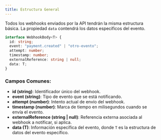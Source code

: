 ```yaml
---
title: Estructura General
---
```



Todos los webhooks enviados por la API tendrán la misma estructura básica. La propiedad `data` contendrá los datos específicos del evento.

```typescript
interface WebhookBody<T> {
  id: string;
  event: "payment.created" | "otro-evento";
  attempt: number;
  timestamp: number;
  externalReference: string | null;
  data: T;
}
```

### Campos Comunes:

- **id (string)**: Identificador único del webhook.
- **event (string)**: Tipo de evento que se está notificando.
- **attempt (number)**: Intento actual de envío del webhook.
- **timestamp (number)**: Marca de tiempo en milisegundos cuando se envía el evento.
- **externalReference (string | null)**: Referencia externa asociada al webhook a notificar, si aplica.
- **data (T)**: Información específica del evento, donde `T` es la estructura de datos del evento específico.
